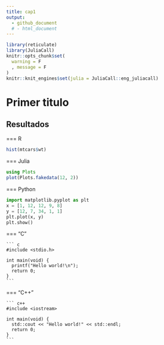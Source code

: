 ```yaml
---
title: cap1 
output: 
  - github_document
  # - html_document
---
```


```r
library(reticulate)
library(JuliaCall)
knitr::opts_chunk$set(
  warning = F
  , message = F
)
knitr::knit_engines$set(julia = JuliaCall::eng_juliacall)
```


# Primer titulo

## Resultados {.tabset}

=== R

```r
hist(mtcars$wt)
```

===    Julia 

```julia
using Plots
plot(Plots.fakedata(12, 2))
```


=== Python

```python
import matplotlib.pyplot as plt
x = [1, 12, 12, 9, 8]
y = [12, 7, 34, 1, 1]
plt.plot(x, y)
plt.show()
```


=== "C"

    ``` c
    #include <stdio.h>

    int main(void) {
      printf("Hello world!\n");
      return 0;
    }
    ```

=== "C++"

    ``` c++
    #include <iostream>

    int main(void) {
      std::cout << "Hello world!" << std::endl;
      return 0;
    }
    ```